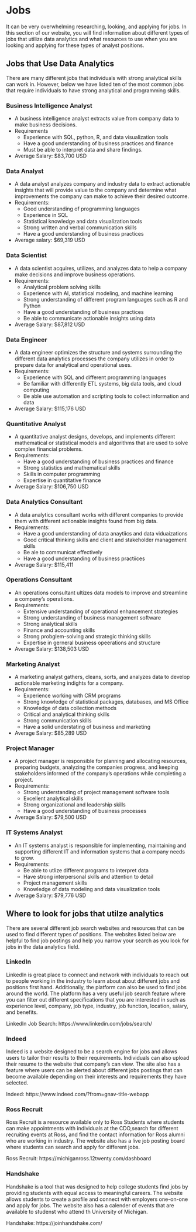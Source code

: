 # Jobs

It can be very overwhelming researching, looking, and applying for jobs. In this section of our website, you will find information about different types of jobs that utilize data analytics and what resources to use when you are looking and applying for these types of analyst positions. 

## Jobs that Use Data Analytics 

There are many different jobs that individuals with strong analytical skills can work in. However, below we have listed ten of the most common jobs that require individuals to have strong analytical and programming skills.  

### Business Intelligence Analyst 
  + A business intelligence analyst extracts value from company data to make business decisions. 
  + Requirements
      + Experience with SQL, python, R, and  data visualization tools
      + Have a good understanding of business practices and finance  
      + Must be able to interpret data and share findings. 
  + Average Salary: $83,700 USD 

### Data Analyst 
  + A data analyst analyzes company and industry data to extract actionable insights that will provide value to the company and determine what improvements the company can make to achieve their desired outcome. 
  + Requirements:
    + Good understanding of programming languages 
    + Experience in SQL
    + Statistical knowledge and data visualization tools  
    + Strong written and verbal communication skills
    + Have a good understanding of business practices
  + Average salary: $69,319 USD

### Data Scientist 
  + A data scientist acquires, utilizes, and analyzes data to help a company make decisions and improve business operations.
  + Requirements:
    + Analytical problem solving skills 
    + Experience with AI, statistical modeling,  and machine learning
    + Strong understanding of different program languages such as R and Python 
    + Have a good understanding of business practices
    + Be able to communicate actionable insights using data
  + Average Salary: $87,812 USD 

### Data Engineer 
  + A data engineer optimizes the structure and systems surrounding the different data analytics processes the company     utilizes in order to prepare data for analytical and operational uses.  
  + Requirements: 
    + Experience with SQL and different programming languages 
    + Be familiar with differently ETL systems, big data tools, and cloud computing 
    + Be able use automation and scripting tools to collect information and data  
  + Average Salary: $115,176 USD 

### Quantitative Analyst 
  + A quantitative analyst designs, develops, and implements different mathematical or statistical models and algorithms that are used to solve complex financial problems.  
  + Requirements:
    + Have a good understanding of business practices and finance 
    + Strong statistics and mathematical skills 
    + Skills in computer programming
    + Expertise in quantitative finance 
  + Average Salary: $106,750 USD 

### Data Analytics Consultant 
  + A data analytics consultant works with different companies to provide them with different actionable insights found from big data. 
  + Requirements: 
    + Have a good understanding of data anaytiics and data viduaizations 
    + Good critical thinking skills and client and stakeholder management skills  
    + Be ale to communicat effectively 
    + Have a good understanding of business practiices 
  + Average Salary: $115,411 

### Operations Consultant
  + An operations consultant ultizes data models to improve and streamline a company’s operations. 
  + Requirements: 
    + Extensive understanding of operational enhancement strategies 
    + Strong understanding of business management software 
    + Strong analytical skills 
    + Finance and accounting skills 
    + Strong probglem-solving and strategic thinking skills 
    + Expertise in gerneral business opeerations and structure 
  + Average Salary: $138,503 USD 

### Marketing Analyst 
  + A marketing analyst gathers, cleans, sorts, and analyzes data to develop actionable marketing indights for a company.  
  + Requirements: 
    + Experience working with CRM programs
    + Strong knowledge of statistical packages, databases, and MS Office 
    + Knowledge of data collection methods 
    + Critical and analytical thinking skills  
    + Strong communication skills 
    + Have a solid understating of business and marketing 
  + Average Salary: $85,289 USD 

### Project Manager
  + A project manager is responsible for planning and allocating resources, preparing budgets, analyzing the companies progress, and keeping stakeholders informed of the company’s operations while completing a project. 
  + Requirements: 
    + Strong understanding of project management software tools
    + Excellent analytical skills 
    + Strong organizational and leadership skills 
    + Have a good understanding of business processes 
  + Average Salary: $79,500 USD 

### IT Systems Analyst 
  + An IT systems analyst is responsible for implementing, maintaining and supporting different IT and information systems that a company needs to grow. 
  + Requirements: 
    + Be able to utlize different programs to interpret data 
    + Have strong interpersonal skills and attention to detail 
    + Project management skills 
    + Knowledge of data modeling and data visualization tools 
  + Average Salary: $79,776 USD 
  
## Where to look for jobs that utilze analytics 

There are several different job search websites and resources that can be used to find different types of positions. The websites listed below are helpful to find job postings and help you narrow your search as you look for jobs in the data analytics field.

### LinkedIn 

LinkedIn is great place to connect and network with individuals to reach out to people working in the industry to learn about about different jobs and positions first hand. Additionally, the platform can also be used to find jobs around the world. The platform has a very useful job search feature where you can filter out different specifications that you are interested in such as experience level, company, job type, industry, job function, location, salary, and benefits. 

LinkedIn Job Search: https://www.linkedin.com/jobs/search/ 

### Indeed 

Indeed is a website designed to be a search engine for jobs and allows users to tailor their results to their requirements. Individuals can also upload their resume to the website that company's can view. The site also has a feature where users can be alerted about different jobs postings that can become available depending on their interests and requirements they have selected. 

Indeed: https://www.indeed.com/?from=gnav-title-webapp 

### Ross Recruit 

Ross Recruit is a resource available only to Ross Students where students can make appointments with individuals at the CDO,search for different recruiting events at Ross, and find the contact information for Ross alumni who are working in industry. The website also has a live job posting board where students can search and apply for different jobs. 

Ross Recruit: https://michiganross.12twenty.com/dashboard

### Handshake 

Handshake is a tool that was designed to help college students find jobs by providing students with equal access to meaningful careers. The website allows students to create a profile and connect with employers one-on-one and apply for jobs.  The website also has a calender of events that are available to studenst who attend th University of Michigan. 

Handshake: https://joinhandshake.com/


